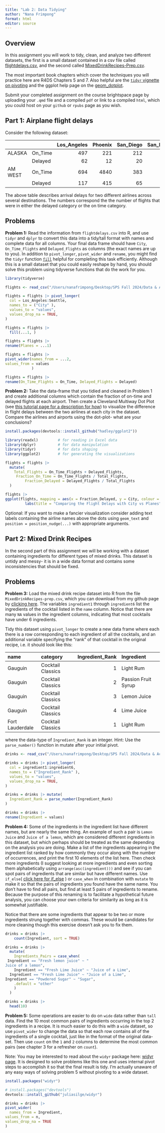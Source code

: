 ```yaml
---
title: "Lab 2: Data Tidying"
author: "Nana Frimpong"
format: html
editor: source
---
```


## Overview

In this assignment you will work to tidy, clean, and analyze two different datasets, the first is a small dataset contained in a csv file called [flightdelays.csv](https://github.com/georgehagstrom/DATA607/blob/main/website/assignments/labs/labData/flightdelays.csv), and the second called [MixedDrinkRecipes-Prep.csv](https://github.com/georgehagstrom/DATA607/tree/main/website/assignments/labs/labData/MixedDrinkRecipes-Prep.csv).

The most important book chapters which cover the techniques you will practice here are R4DS Chapters 5 and 7. Also helpful are the [`tidyr` vignette on pivoting](https://tidyr.tidyverse.org/articles/pivot.html) and the ggplot help page on the [geom_dotplot](https://ggplot2.tidyverse.org/reference/geom_dotplot.html).

Submit your completed assignment on the course brightspace page by uploading your `.qmd` file and a compiled `pdf` or link to a compiled `html`, which you could host on your `github` or `rpubs` page as you wish.

## Part 1: Airplane flight delays

Consider the following dataset:

|         |         | Los_Angeles | Phoenix | San_Diego | San_Francisco | Seattle |
|:--------|:--------|------------:|--------:|----------:|--------------:|--------:|
| ALASKA  | On_Time |         497 |     221 |       212 |           503 |    1841 |
|         | Delayed |          62 |      12 |        20 |           102 |     305 |
| AM WEST | On_Time |         694 |    4840 |       383 |           320 |     301 |
|         | Delayed |         117 |     415 |        65 |           129 |      61 |

The above table describes arrival delays for two different airlines across several destinations. The numbers correspond the the number of flights that were in either the delayed category or the on time category.

## Problems

**Problem 1:** Read the information from `flightdelays.csv` into R, and use `tidyr` and `dplyr` to convert this data into a tidy/tall format with names and complete data for all columns. Your final data frame should have `City`, `On_Time_Flights` and `Delayed_Flights` as columns (the exact names are up to you). In addition to `pivot_longer`, `pivot_wider` and `rename`, you might find the `tidyr` function [`fill`](https://tidyr.tidyverse.org/reference/fill.html) helpful for completing this task efficiently. Although this is a small dataset that you could easily reshape by hand, you should solve this problem using tidyverse functions that do the work for you.

```r
library(tidyverse)
```

```r
flights <- read_csv("/Users/nanafrimpong/Desktop/SPS Fall 2024/Data & Acq 607/Data 607 R File/Lab Assignment 2/Lab 2 Data Tidying/flightdelays.csv")
```

```r
flights = flights |> pivot_longer(
  col = Los_Angeles:Seattle,
  names_to = ("City" ),
  values_to = "values",
  values_drop_na = TRUE,
)
```


```r
flights = flights |> 
  fill(...1, )
```

```r
flights = flights |> 
rename(Planes = ...1)
```

```r
flights = flights |> 
pivot_wider(names_from = ...2,
values_from = values
            )
```

```r
flights = flights |> 
rename(On_Time_Flights = On_Time, Delayed_Flights = Delayed)
```


**Problem 2:** Take the data-frame that you tidied and cleaned in Problem 1 and create additional columns which contain the fraction of on-time and delayed flights at each airport. Then create a Cleveland Multiway Dot Plot (see [this tutorial page for a description for how](https://uc-r.github.io/cleveland-dot-plots)) to visualize the difference in flight delays between the two airlines at each city in the dataset. Compare the airlines and airports using the dot-plot- what are your conclusions?
```r
install.packages(devtools::install_github("hadley/ggplot2"))
```

```r
library(readxl)         # for reading in Excel data
library(dplyr)          # for data manipulation
library(tidyr)          # for data shaping
library(ggplot2)        # for generating the visualizations
```

```r
flights = flights |> 
  mutate(
    Total_Flights = On_Time_Flights + Delayed_Flights, 
     Fraction_On_Time = On_Time_Flights / Total_Flights,
         Fraction_Delayed = Delayed_Flights / Total_Flights
  )
```

```r
flights |> 
ggplot(flights, mapping = aes(x = Fraction_Delayed, y = City, colour = Planes, label = round(Fraction_Delayed, 1))) +
         labs(title = "Comparing the Flight Delays with City vs Planes", x = "Fraction_Delayed", y = "City")  + geom_point()+geom_line(aes(group = City), size = 1)
```



Optional: If you want to make a fancier visualization consider adding text labels containing the airline names above the dots using `geom_text` and `position = position_nudge(...)` with appropriate arguments.

## Part 2: Mixed Drink Recipes

In the second part of this assignment we will be working with a dataset containing ingredients for different types of mixed drinks. This dataset is untidy and messy- it is in a wide data format and contains some inconsistencies that should be fixed.

## Problems

**Problem 3:** Load the mixed drink recipe dataset into R from the file `MixedDrinkRecipes-prep.csv`, which you can download from my github page by [clicking here](https://github.com/georgehagstrom/DATA607/tree/main/website/assignments/labs/labData/MixedDrinkRecipes-Prep.csv). The variables `ingredient1` through `ingredient6` list the ingredients of the cocktail listed in the `name` column. Notice that there are many `NA` values in the ingredient columns, indicating that most cocktails have under 6 ingredients.

Tidy this dataset using `pivot_longer` to create a new data frame where each there is a row corresponding to each ingredient of all the cocktails, and an additional variable specifying the "rank" of that cocktail in the original recipe, i.e. it should look like this:

| name            | category          | Ingredient_Rank | Ingredient          |
|:----------------|:------------------|----------------:|:--------------------|
| Gauguin         | Cocktail Classics |               1 | Light Rum           |
| Gauguin         | Cocktail Classics |               2 | Passion Fruit Syrup |
| Gauguin         | Cocktail Classics |               3 | Lemon Juice         |
| Gauguin         | Cocktail Classics |               4 | Lime Juice          |
| Fort Lauderdale | Cocktail Classics |               1 | Light Rum           |

where the data-type of `Ingredient_Rank` is an integer. Hint: Use the `parse_number()` function in mutate after your initial pivot.

```r
drinks <- read_csv("/Users/nanafrimpong/Desktop/SPS Fall 2024/Data & Acq 607/Data 607 R File/Lab Assignment 2/Lab 2 Data Tidying/MixedDrinkRecipes-Prep.csv")
```

```r
drinks = drinks |> pivot_longer(
  col = ingredient1:ingredient6,
  names_to = ("Ingredient_Rank" ),
  values_to = "values",
  values_drop_na = TRUE,
)
```

```r
drinks = drinks |> mutate(
  Ingredient_Rank = parse_number(Ingredient_Rank)
)
```

```r
drinks = drinks |> 
rename(Ingredient = values)
```


**Problem 4:** Some of the ingredients in the ingredient list have different names, but are nearly the same thing. An example of such a pair is `Lemon Juice` and `Juice of a lemon`, which are considered different ingredients in this dataset, but which perhaps should be treated as the same depending on the analysis you are doing. Make a list of the ingredients appearing in the ingredient list ranked by how commonly they occur along with the number of occurrences, and print the first 10 elements of the list here. Then check more ingredients (I suggest looking at more ingredients and even sorting them alphabetically using `arrange(asc(ingredient)))` and see if you can spot pairs of ingredients that are similar but have different names. Use `if_else`( [click here for if_else](https://dplyr.tidyverse.org/reference/if_else.html) ) or `case_when` in combination with `mutate` to make it so that the pairs of ingredients you found have the same name. You don't have to find all pairs, but find at least 5 pairs of ingredients to rename. Because the purpose of this renaming is to facilitate a hypothetical future analysis, you can choose your own criteria for similarity as long as it is somewhat justifiable.

Notice that there are some ingredients that appear to be two or more ingredients strung together with commas. These would be candidates for more cleaning though this exercise doesn't ask you to fix them.

```r
drinks = drinks |> 
    count(Ingredient, sort = TRUE)
```


```r
drinks = drinks |>
  mutate(
    Ingredients_Pairs = case_when(
 Ingredient == "Fresh lemon juice" ~ "	
Juice of a lemon",
    Ingredient == "Fresh Lime Juice" ~ "Juice of a Lime",
  Ingredient == "Fresh Lime Juice" ~ "Juice of a Lime",
Ingredient == "Powdered Sugar" ~ "Sugar",
    .default = "other"
    )
  )
```




```r
drinks = drinks |> 
  head(10)
```




**Problem 5:** Some operations are easier to do on `wide` data rather than `tall` data. Find the 10 most common pairs of ingredients occurring in the top 2 ingredients in a recipe. It is much easier to do this with a `wide` dataset, so use `pivot_wider` to change the data so that each row contains all of the ingredients of a single cocktail, just like in the format of the original data-set. Then use `count` on the `1` and `2` columns to determine the most common pairs (see chapter 3 for a refresher on `count`).

Note: You may be interested to read about the `widyr` package here: [widyr page](https://rdrr.io/cran/widyr/f/README.md). It is designed to solve problems like this one and uses internal pivot steps to accomplish it so that the final result is tidy. I'm actually unaware of any easy ways of solving problem 5 without pivoting to a wide dataset.

```r
install.packages("widyr")
```

```r
# install.packages("devtools")
devtools::install_github("juliasilge/widyr")
```


```r
drinks = drinks |> 
pivot_wider(
  names_from = Ingredient,
values_from = n,
values_drop_na = TRUE
)
```


